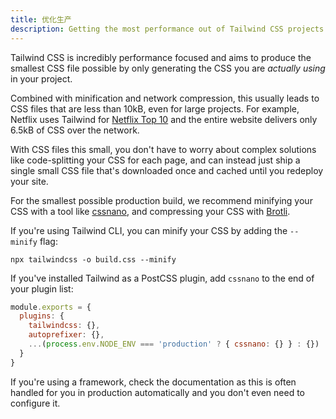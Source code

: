 ```yaml
---
title: 优化生产
description: Getting the most performance out of Tailwind CSS projects.
---
```



Tailwind CSS is incredibly performance focused and aims to produce the smallest CSS file possible by only generating the CSS you are _actually using_ in your project.

Combined with minification and network compression, this usually leads to CSS files that are less than 10kB, even for large projects. For example, Netflix uses Tailwind for [Netflix Top 10](https://top10.netflix.com/) and the entire website delivers only 6.5kB of CSS over the network.

With CSS files this small, you don't have to worry about complex solutions like code-splitting your CSS for each page, and can instead just ship a single small CSS file that's downloaded once and cached until you redeploy your site.

For the smallest possible production build, we recommend minifying your CSS with a tool like [cssnano](https://cssnano.co/), and compressing your CSS with [Brotli](https://en.wikipedia.org/wiki/Brotli).

If you're using Tailwind CLI, you can minify your CSS by adding the `--minify` flag:

```shell
npx tailwindcss -o build.css --minify
```

If you've installed Tailwind as a PostCSS plugin, add `cssnano` to the end of your plugin list:

```js {{ filename: 'postcss.config.js' }}
module.exports = {
  plugins: {
    tailwindcss: {},
    autoprefixer: {},
    ...(process.env.NODE_ENV === 'production' ? { cssnano: {} } : {})
  }
}
```

If you're using a framework, check the documentation as this is often handled for you in production automatically and you don't even need to configure it.
